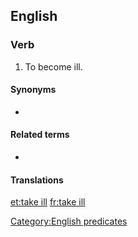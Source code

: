 ==English==

===Verb===
{{head|en|verb}}

# {{lb|en|intransitive|idiomatic}} To become ill.

====Synonyms====
* {{l|en|take sick}}

====Related terms====
* {{l|en|be taken ill}}

====Translations====
{{trans-see|to become ill|take sick}}

[[Category:English predicates]]

[[et:take ill]]
[[fr:take ill]]